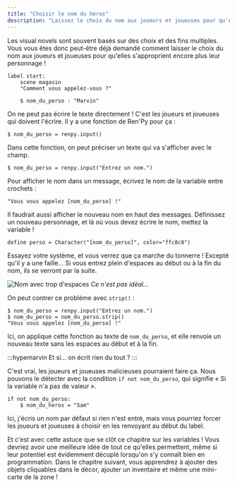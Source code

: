 ```yaml
---
title: "Choisir le nom du héros"
description: "Laissez le choix du nom aux joueurs et joueuses pour qu'elles s'approprient encore plus leur personnage !"
---
```


Les visual novels sont souvent basés sur des choix et des fins multiples. Vous vous êtes donc peut-être déjà demandé comment laisser le choix du nom aux joueurs et joueuses pour qu'elles s'approprient encore plus leur personnage !

```renpy
label start:
    scene magasin
    "Comment vous appelez-vous ?"

    $ nom_du_perso : "Marvin"
```

On ne peut pas écrire le texte directement ! C'est les joueurs et joueuses qui doivent l'écrire. Il y a une fonction de Ren'Py pour ça :

```renpy
$ nom_du_perso = renpy.input()
```

Dans cette fonction, on peut préciser un texte qui va s'afficher avec le champ.

```renpy
$ nom_du_perso = renpy.input("Entrez un nom.")
```

Pour afficher le nom dans un message, écrivez le nom de la variable entre crochets :

```renpy
"Vous vous appelez [nom_du_perso] !"
```

Il faudrait aussi afficher le nouveau nom en haut des messages. Définissez un nouveau personnage, et là où vous devez écrire le nom, mettez la variable !

```renpy
define perso = Character("[nom_du_perso]", color="ffc8c8")
```

Essayez votre système, et vous verrez que ça marche du tonnerre ! Excepté qu'il y a une faille... Si vous entrez plein d'espaces au début ou à la fin du nom, ils se verront par la suite.

![Nom avec trop d'espaces](./renpy-strip.png)
*Ce n'est pas idéal...*

On peut contrer ce problème avec `strip()` :

```renpy
$ nom_du_perso = renpy.input("Entrez un nom.")
$ nom_du_perso = nom_du_perso.strip()
"Vous vous appelez [nom_du_perso] !"
```

Ici, on applique cette fonction au texte de `nom_du_perso`, et elle renvoie un nouveau texte sans les espaces au début et à la fin.

:::hypemarvin
Et si... on écrit rien du tout ?
:::

C'est vrai, les joueurs et joueuses malicieuses pourraient faire ça. Nous pouvons le détecter avec la condition `if not nom_du_perso`, qui signifie « Si la variable n'a pas de valeur ».

```renpy
if not nom_du_perso:
    $ nom_du_heros = "Sam"
```

Ici, j'écris un nom par défaut si rien n'est entré, mais vous pourriez forcer les joueurs et joueuses à choisir en les renvoyant au début du label.

Et c'est avec cette astuce que se clôt ce chapitre sur les variables ! Vous devriez avoir une meilleure idée de tout ce qu'elles permettent, même si leur potentiel est évidemment décuplé lorsqu'on s'y connaît bien en programmation. Dans le chapitre suivant, vous apprendrez à ajouter des objets cliquables dans le décor, ajouter un inventaire et même une mini-carte de la zone !
